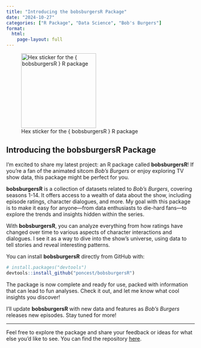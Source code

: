 ```yaml
---
title: "Introducing the bobsburgersR Package"
date: "2024-10-27"
categories: ["R Package", "Data Science", "Bob's Burgers"]
format:
  html:
    page-layout: full 
---
```


![Hex sticker for the { bobsburgersR } R package](/assets/img/bobsburgersR.png){ width=200px height=200px }


## Introducing the bobsburgersR Package

I'm excited to share my latest project: an R package called **bobsburgersR**! If you're a fan of the animated sitcom *Bob's Burgers* or enjoy exploring TV show data, this package might be perfect for you.

**bobsburgersR** is a collection of datasets related to *Bob's Burgers*, covering seasons 1-14. It offers access to a wealth of data about the show, including episode ratings, character dialogues, and more. My goal with this package is to make it easy for anyone—from data enthusiasts to die-hard fans—to explore the trends and insights hidden within the series.

With **bobsburgersR**, you can analyze everything from how ratings have changed over time to various aspects of character interactions and dialogues. I see it as a way to dive into the show's universe, using data to tell stories and reveal interesting patterns.

You can install **bobsburgersR** directly from GitHub with:

```r
# install.packages("devtools")
devtools::install_github("poncest/bobsburgersR")
```

The package is now complete and ready for use, packed with information that can lead to fun analyses. Check it out, and let me know what cool insights you discover!

I'll update **bobsburgersR** with new data and features as *Bob's Burgers* releases new episodes. Stay tuned for more!

---

Feel free to explore the package and share your feedback or ideas for what else you'd like to see. You can find the repository [here](https://github.com/poncest/bobsburgersR).


